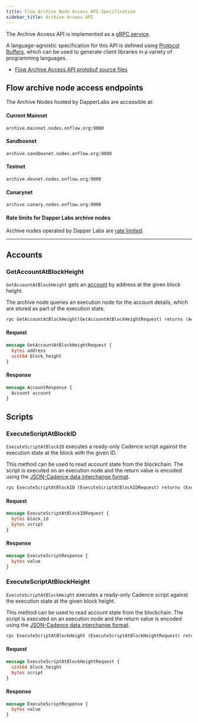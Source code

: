 ```yaml
---
title: Flow Archive Node Access API Specification
sidebar_title: Archive Access API
---
```


The Archive Access API is implemented as a [gRPC service](https://grpc.io/).

A language-agnostic specification for this API is defined using [Protocol Buffers](https://developers.google.com/protocol-buffers), which can be used to generate client libraries in a variety of programming languages.

- [Flow Archive Access API protobuf source files](https://github.com/onflow/flow/tree/master/protobuf)

## Flow archive node access endpoints

The Archive Nodes hosted by DapperLabs are accessible at:

#### Current Mainnet
`archive.mainnet.nodes.onflow.org:9000`

#### Sandboxnet

`archive.sandboxnet.nodes.onflow.org:9000`

#### Testnet

`archive.devnet.nodes.onflow.org:9000`

#### Canarynet

`archive.canary.nodes.onflow.org:9000`

#### Rate limits for Dapper Labs archive nodes

Archive nodes operated by Dapper Labs are [rate limited](/nodes/archive-api-rate-limits).

---

## Accounts

### GetAccountAtBlockHeight

`GetAccountAtBlockHeight` gets an [account](#accounts) by address at the given block height.

The archive node queries an execution node for the account details, which are stored as part of the execution state.

```protobuf
rpc GetAccountAtBlockHeight(GetAccountAtBlockHeightRequest) returns (AccountResponse)
```


#### Request

```protobuf
message GetAccountAtBlockHeightRequest {
  bytes address
  uint64 block_height
}
```




#### Response

```protobuf
message AccountResponse {
  Account account
}
```


## Scripts

### ExecuteScriptAtBlockID

`ExecuteScriptAtBlockID` executes a ready-only Cadence script against the execution state at the block with the given ID.

This method can be used to read account state from the blockchain. The script is executed on an execution node and the return value is encoded using the [JSON-Cadence data interchange format](/cadence/json-cadence-spec).

```protobuf
rpc ExecuteScriptAtBlockID (ExecuteScriptAtBlockIDRequest) returns (ExecuteScriptResponse)
```


#### Request

```protobuf
message ExecuteScriptAtBlockIDRequest {
  bytes block_id
  bytes script
}
```




#### Response

```protobuf
message ExecuteScriptResponse {
  bytes value
}
```



### ExecuteScriptAtBlockHeight

`ExecuteScriptAtBlockHeight` executes a ready-only Cadence script against the execution state at the given block height.

This method can be used to read account state from the blockchain. The script is executed on an execution node and the return value is encoded using the [JSON-Cadence data interchange format](/cadence/json-cadence-spec).

```protobuf
rpc ExecuteScriptAtBlockHeight (ExecuteScriptAtBlockHeightRequest) returns (ExecuteScriptResponse)
```


#### Request

```protobuf
message ExecuteScriptAtBlockHeightRequest {
  uint64 block_height
  bytes script
}
```




#### Response

```protobuf
message ExecuteScriptResponse {
  bytes value
}
```
